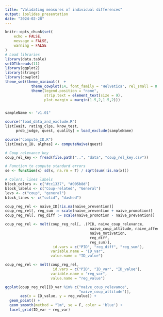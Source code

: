 ```yaml
---
title: "Validating measures of individual differences"
output: ioslides_presentation
date: "2024-02-28"
---
```


```r
knitr::opts_chunk$set(
	echo = FALSE,
	message = FALSE,
	warning = FALSE
)
# Load libraries
library(data.table)
setDTthreads(11)
library(ggplot2)
library(stringr)
library(cowplot)
theme_set(theme_minimal()  +
            theme_cowplot(14, font_family = "Helvetica", rel_small = 0.8) + 
            theme(legend.position = "none",
                  strip.text = element_text(size = 9),
                  plot.margin = margin(1.5,2,1.5,2)))


sampleName <- "v1.01"

source("load_data_and_exclude.R")
list[wait, rating_clps, know_test, 
     prob_judge, quest, quality] = load_exclude(sampleName)

source("compute_ID.R")
list[naive_ID, alphas] <- computeNaive(quest)

# Coup relevance key
coup_rel_key <- fread(file.path("..", "data", "coup_rel_key.csv"))

# Function to compute standard errors
se <- function(x) sd(x, na.rm = T) / sqrt(sum(!is.na(x)))

# Colors, lines labels
block_colors <- c("#cc1337", "#005b8d")
block_labels <- c("Coup-related", "General")
levs <- c("coup", "general")
block_lines <- c("solid", "dashed")

```


```r
coup_reg_rel <- naive_ID[!is.na(naive_prevention)]
coup_reg_rel[, reg_sum := scale(naive_prevention + naive_promotion)]
coup_reg_rel[, reg_diff := scale(naive_promotion - naive_prevention)]

coup_reg_rel <- melt(coup_reg_rel[, .(PID, naive_coup_relevance, 
                                       naive_coup_attitude, naive_affect, 
                                       naive_motivation,
                                       reg_diff,
                                       reg_sum)],
                      id.vars = c("PID", "reg_diff", "reg_sum"),
                     variable.name = "ID_var",
                     value.name = "ID_value")

coup_reg_rel <- melt(coup_reg_rel,
                      id.vars = c("PID", "ID_var", "ID_value"),
                     variable.name = "reg_var",
                     value.name = "reg_value")

ggplot(coup_reg_rel[ID_var %in% c("naive_coup_relevance",
                                  "naive_coup_attitude")], 
       aes(x = ID_value, y = reg_value)) +
  geom_point() +
  geom_smooth(method = "lm", se = F, color = 'blue') +
  facet_grid(ID_var ~ reg_var)

```

